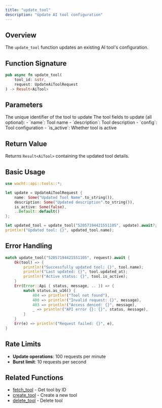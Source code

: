 ```yaml
---
title: "update_tool"
description: "Update AI tool configuration"
---
```


## Overview

The `update_tool` function updates an existing AI tool's configuration.

## Function Signature

```rust
pub async fn update_tool(
    tool_id: &str,
    request: UpdateAiToolRequest
) -> Result<AiTool>
```

## Parameters

<ParamField path="tool_id" type="&str" required>
  The unique identifier of the tool to update
</ParamField>

<ParamField path="request" type="UpdateAiToolRequest" required>
  The tool fields to update (all optional):
  - `name`: Tool name
  - `description`: Tool description
  - `config`: Tool configuration
  - `is_active`: Whether tool is active
</ParamField>

## Return Value

Returns `Result<AiTool>` containing the updated tool details.

## Basic Usage

```rust
use wacht::api::tools::*;

let update = UpdateAiToolRequest {
    name: Some("Updated Tool Name".to_string()),
    description: Some("Updated description".to_string()),
    is_active: Some(false),
    ..Default::default()
};

let updated_tool = update_tool("52057194421551105", update).await?;
println!("Updated tool: {}", updated_tool.name);
```

## Error Handling

```rust
match update_tool("52057194421551105", request).await {
    Ok(tool) => {
        println!("Successfully updated tool: {}", tool.name);
        println!("Last updated: {}", tool.updated_at);
        println!("Active status: {}", tool.is_active);
    }
    Err(Error::Api { status, message, .. }) => {
        match status.as_u16() {
            404 => println!("Tool not found"),
            400 => println!("Invalid request: {}", message),
            403 => println!("Access denied: {}", message),
            _ => println!("API error {}: {}", status, message),
        }
    }
    Err(e) => println!("Request failed: {}", e),
}
```

## Rate Limits

- **Update operations**: 100 requests per minute
- **Burst limit**: 10 requests per second

## Related Functions

- [fetch_tool](fetch-tool) - Get tool by ID
- [create_tool](create-tool) - Create a new tool
- [delete_tool](delete-tool) - Delete tool
